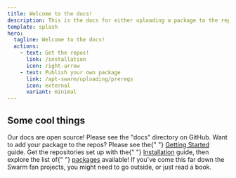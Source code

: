 ```yaml
---
title: Welcome to the docs!
description: This is the docs for either uploading a package to the repos, or using the repos to install packages.
template: splash
hero:
  tagline: Welcome to the docs!
  actions:
    - text: Get the repos!
      link: /installation
      icon: right-arrow
    - text: Publish your own package
      link: /apt-swarm/uploading/prereqs
      icon: external
      variant: minimal
---
```



## Some cool things

<CardGrid stagger>
  <Card title="Update content" icon="pencil">
    Our docs are open source! Please see the "docs" directory on GitHub.
  </Card>
  <Card title="Add new packages" icon="add-document">
    Want to add your package to the repos? Please see the{" "}
    <a href="packaging/getting-started/">Getting Started</a> guide.
  </Card>
  <Card title="Just want some cool swarm packages?" icon="setting">
    Get the repositories set up with the{" "}
    <a href="installation/">Installation</a> guide, then explore the list of{" "}
    <a href="packages/">packages</a> available!
  </Card>
  <Card title="Read a book!" icon="open-book">
    If you've come this far down the Swarm fan projects, you might need to go
    outside, or just read a book.
  </Card>
</CardGrid>
